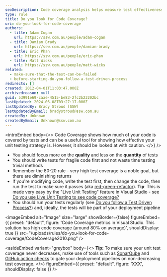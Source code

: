 ```yaml
---
seoDescription: Code coverage analysis helps measure test effectiveness, but prioritize quality over quantity and focus on fragile code.
type: rule
title: Do you look for Code Coverage?
uri: do-you-look-for-code-coverage
authors:
  - title: Adam Cogan
    url: https://ssw.com.au/people/adam-cogan
  - title: Damian Brady
    url: https://ssw.com.au/people/damian-brady
  - title: Eric Phan
    url: https://ssw.com.au/people/eric-phan
  - title: Matt Wicks
    url: https://ssw.com.au/people/matt-wicks
related:
  - make-sure-that-the-test-can-be-failed
  - before-starting-do-you-follow-a-test-driven-process
redirects: []
created: 2012-04-01T11:03:47.000Z
archivedreason: null
guid: 53991e69-caae-4515-be83-2fc2b23202bc
lastUpdated: 2024-06-08T03:27:17.000Z
lastUpdatedBy: Brady Stroud [SSW]
lastUpdatedByEmail: bradystroud@ssw.com.au
createdBy: Unknown
createdByEmail: Unknown@ssw.com.au
---
```


<introEmbed
  body={<>
Code Coverage shows how much of your code is covered by tests and can be a useful tool for showing how effective your unit testing strategy is. However, it should be looked at with caution.
  </>}
/>
- You should focus more on the **quality** and less on the **quantity** of tests
- You should write tests for fragile code first and not waste time testing trivial methods
- Remember the 80-20 rule - very high test coverage is a noble goal, but there are diminishing returns
- If you're modifying code, write the test first, then change the code, then run the test to make sure it passes (aka [red-green-refactor](/make-sure-that-the-test-can-be-failed)).
   **Tip**: This is made very easy by the "Live Unit Testing" feature in Visual Studio - see [Do you use Live Unit Testing to see code coverage?](/use-live-unit-testing-to-see-code-coverage)
- You should run your tests regularly (see [Do you follow a Test Driven Process?](/before-starting-do-you-follow-a-test-driven-process)) and, ideally, the tests will be part of your deployment pipeline


<imageEmbed
  alt="Image"
  size="large"
  showBorder={false}
  figureEmbed={{
    preset: "default",
    figure: 'Code Coverage metrics in Visual Studio. This solution has high code coverage (around 80% on average)',
    shouldDisplay: true
  }}
  src="/uploads/rules/do-you-look-for-code-coverage/CodeCoverage2010.png"
/>

<asideEmbed
  variant="greybox"
  body={<>
    **Tip:** To make sure your unit test coverage never decreases, make use of tools such as [SonarQube](https://www.sonarsource.com/products/sonarqube/) and [GitHub action checks](https://github.com/marketplace/actions/code-coverage-summary) to gate your deployment pipelines on non-decreasing test coverage.
  </>}
  figureEmbed={{
    preset: "default",
    figure: 'XXX',
    shouldDisplay: false
  }}
/>
